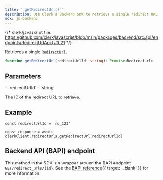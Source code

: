 ```yaml
---
title: '`getRedirectUrl()`'
description: Use Clerk's Backend SDK to retrieve a single redirect URL by its ID.
sdk: js-backend
---
```


{/* clerk/javascript file: https://github.com/clerk/javascript/blob/main/packages/backend/src/api/endpoints/RedirectUrlApi.ts#L21 */}

Retrieves a single [`RedirectUrl`](/docs/references/backend/types/backend-redirect-url).

```ts
function getRedirectUrl(redirectUrlId: string): Promise<RedirectUrl>
```

## Parameters

<Properties>
  - `redirectUrlId`
  - `string`

  The ID of the redirect URL to retrieve.
</Properties>

## Example

<Include src="_partials/backend/usage" />

```tsx
const redirectUrlId = 'ru_123'

const response = await clerkClient.redirectUrls.getRedirectUrl(redirectUrlId)
```

## Backend API (BAPI) endpoint

This method in the SDK is a wrapper around the BAPI endpoint `GET/redirect_urls/{id}`. See the [BAPI reference](/docs/reference/backend-api/tag/redirect-urls/get/redirect_urls/{id}){{ target: '_blank' }} for more information.
